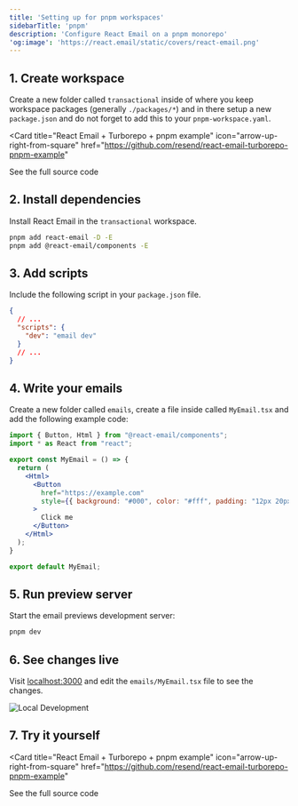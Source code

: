 ```yaml
---
title: 'Setting up for pnpm workspaces'
sidebarTitle: 'pnpm'
description: 'Configure React Email on a pnpm monorepo'
'og:image': 'https://react.email/static/covers/react-email.png'
---
```


## 1. Create workspace

Create a new folder called `transactional` inside of where you keep workspace packages (generally `./packages/*`) and 
in there setup a new `package.json` and do not forget to add this to your `pnpm-workspace.yaml`.

<Card
  title="React Email + Turborepo + pnpm example"
  icon="arrow-up-right-from-square"
  href="https://github.com/resend/react-email-turborepo-pnpm-example"
>
  See the full source code
</Card>

## 2. Install dependencies

Install React Email in the `transactional` workspace.

```sh packages/transactional
pnpm add react-email -D -E
pnpm add @react-email/components -E
```

## 3. Add scripts

Include the following script in your `package.json` file.

```json packages/transactional/package.json
{
  // ...
  "scripts": {
    "dev": "email dev"
  }
  // ...
}
```

## 4. Write your emails

Create a new folder called `emails`, create a file inside called `MyEmail.tsx` and add the following example code:

```jsx packages/transactional/emails/MyEmail.tsx
import { Button, Html } from "@react-email/components";
import * as React from "react";

export const MyEmail = () => {
  return (
    <Html>
      <Button
        href="https://example.com"
        style={{ background: "#000", color: "#fff", padding: "12px 20px" }}
      >
        Click me
      </Button>
    </Html>
  );
}

export default MyEmail;
```

## 5. Run preview server

Start the email previews development server:

```sh packages/transactional
pnpm dev
```

## 6. See changes live

Visit [localhost:3000](http://localhost:3000) and edit the `emails/MyEmail.tsx` file to see the changes.

<Frame>
  <img alt="Local Development" src="/images/local-dev.jpg" />
</Frame>

## 7. Try it yourself

<Card
  title="React Email + Turborepo + pnpm example"
  icon="arrow-up-right-from-square"
  href="https://github.com/resend/react-email-turborepo-pnpm-example"
>
  See the full source code
</Card>
